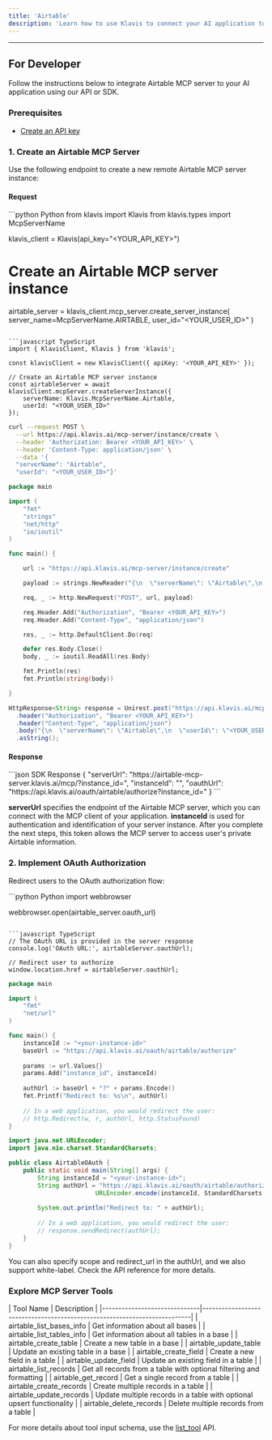 ```yaml
---
title: 'Airtable'
description: 'Learn how to use Klavis to connect your AI application to Airtable MCP Server'
---
```



<NoCodeSnippet />

---

## For Developer

Follow the instructions below to integrate Airtable MCP server to your AI application using our API or SDK.

### Prerequisites

- [Create an API key](https://www.klavis.ai/home/api-keys)

### 1. Create an Airtable MCP Server

Use the following endpoint to create a new remote Airtable MCP server instance:

#### Request
<CodeGroup>
```python Python
from klavis import Klavis
from klavis.types import McpServerName

klavis_client = Klavis(api_key="<YOUR_API_KEY>")

# Create an Airtable MCP server instance
airtable_server = klavis_client.mcp_server.create_server_instance(
    server_name=McpServerName.AIRTABLE,
    user_id="<YOUR_USER_ID>"
)
```

```javascript TypeScript
import { KlavisClient, Klavis } from 'klavis';

const klavisClient = new KlavisClient({ apiKey: '<YOUR_API_KEY>' });

// Create an Airtable MCP server instance
const airtableServer = await klavisClient.mcpServer.createServerInstance({
    serverName: Klavis.McpServerName.Airtable,
    userId: "<YOUR_USER_ID>"
});
```

```bash cURL
curl --request POST \
  --url https://api.klavis.ai/mcp-server/instance/create \
  --header 'Authorization: Bearer <YOUR_API_KEY>' \
  --header 'Content-Type: application/json' \
  --data '{
  "serverName": "Airtable",
  "userId": "<YOUR_USER_ID>"}'
```



```go Go
package main

import (
	"fmt"
	"strings"
	"net/http"
	"io/ioutil"
)

func main() {

	url := "https://api.klavis.ai/mcp-server/instance/create"

	payload := strings.NewReader("{\n  \"serverName\": \"Airtable\",\n  \"userId\": \"<YOUR_USER_ID>\"\n}")

	req, _ := http.NewRequest("POST", url, payload)

	req.Header.Add("Authorization", "Bearer <YOUR_API_KEY>")
	req.Header.Add("Content-Type", "application/json")

	res, _ := http.DefaultClient.Do(req)

	defer res.Body.Close()
	body, _ := ioutil.ReadAll(res.Body)

	fmt.Println(res)
	fmt.Println(string(body))

}
```

```java Java
HttpResponse<String> response = Unirest.post("https://api.klavis.ai/mcp-server/instance/create")
  .header("Authorization", "Bearer <YOUR_API_KEY>")
  .header("Content-Type", "application/json")
  .body("{\n  \"serverName\": \"Airtable\",\n  \"userId\": \"<YOUR_USER_ID>\"\n}")
  .asString();
```
</CodeGroup>

#### Response
<CodeGroup>
```json SDK Response
{
  "serverUrl": "https://airtable-mcp-server.klavis.ai/mcp/?instance_id=<instance-id>",
  "instanceId": "<instance-id>",
  "oauthUrl": "https://api.klavis.ai/oauth/airtable/authorize?instance_id=<instance-id>"
}
```
</CodeGroup>


<Check> **serverUrl** specifies the endpoint of the Airtable MCP server, which you can connect with the MCP client of your application.</Check>
<Note> **instanceId** is used for authentication and identification of your server instance. After you complete the next steps, this token allows the MCP server to access user's private Airtable information.</Note>


### 2. Implement OAuth Authorization

Redirect users to the OAuth authorization flow:

<CodeGroup>
```python Python
import webbrowser

webbrowser.open(airtable_server.oauth_url)
```

```javascript TypeScript
// The OAuth URL is provided in the server response
console.log('OAuth URL:', airtableServer.oauthUrl);

// Redirect user to authorize
window.location.href = airtableServer.oauthUrl;
```



```go Go
package main

import (
    "fmt"
    "net/url"
)

func main() {
    instanceId := "<your-instance-id>"
    baseUrl := "https://api.klavis.ai/oauth/airtable/authorize"
    
    params := url.Values{}
    params.Add("instance_id", instanceId)
    
    authUrl := baseUrl + "?" + params.Encode()
    fmt.Printf("Redirect to: %s\n", authUrl)
    
    // In a web application, you would redirect the user:
    // http.Redirect(w, r, authUrl, http.StatusFound)
}
```

```java Java
import java.net.URLEncoder;
import java.nio.charset.StandardCharsets;

public class AirtableOAuth {
    public static void main(String[] args) {
        String instanceId = "<your-instance-id>";
        String authUrl = "https://api.klavis.ai/oauth/airtable/authorize?instance_id=" + 
                        URLEncoder.encode(instanceId, StandardCharsets.UTF_8);
        
        System.out.println("Redirect to: " + authUrl);
        
        // In a web application, you would redirect the user:
        // response.sendRedirect(authUrl);
    }
}
```


</CodeGroup>

<Tip>
You can also specify scope and redirect_url in the authUrl, and we also support white-label. Check the API reference for more details.
</Tip>

### Explore MCP Server Tools

<Accordion title="Tools Information">
| Tool Name                    | Description                                                              |
|------------------------------|--------------------------------------------------------------------------|
| airtable_list_bases_info               | Get information about all bases                                          |
| airtable_list_tables_info              | Get information about all tables in a base                               |
| airtable_create_table                  | Create a new table in a base                                             |
| airtable_update_table                  | Update an existing table in a base                                       |
| airtable_create_field                  | Create a new field in a table                                            |
| airtable_update_field                  | Update an existing field in a table                                      |
| airtable_list_records                  | Get all records from a table with optional filtering and formatting      |
| airtable_get_record                    | Get a single record from a table                                         |
| airtable_create_records                | Create multiple records in a table                                       |
| airtable_update_records                | Update multiple records in a table with optional upsert functionality    |
| airtable_delete_records                | Delete multiple records from a table                                     |
</Accordion>

<Note>For more details about tool input schema, use the [list_tool](https://docs.klavis.ai/api-reference/mcp-server/list-tools) API.</Note> 